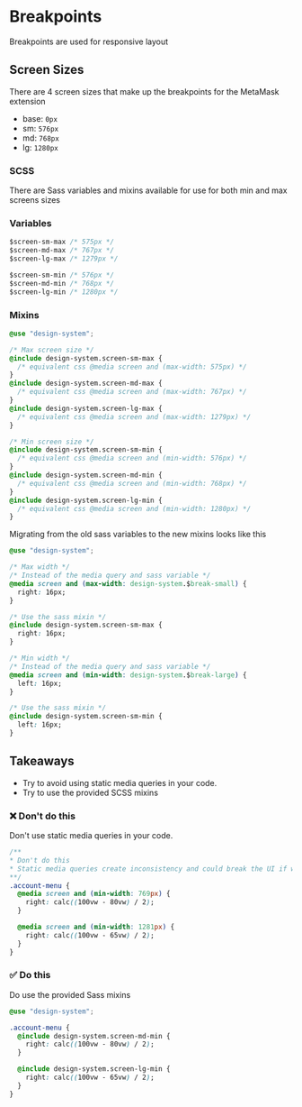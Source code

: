 
<Meta title="Foundations / Breakpoints" />

# Breakpoints

Breakpoints are used for responsive layout

## Screen Sizes

There are 4 screen sizes that make up the breakpoints for the MetaMask extension

- base: `0px`
- sm: `576px`
- md: `768px`
- lg: `1280px`

### SCSS

There are Sass variables and mixins available for use for both min and max screens sizes

### Variables

```css
$screen-sm-max /* 575px */
$screen-md-max /* 767px */
$screen-lg-max /* 1279px */

$screen-sm-min /* 576px */
$screen-md-min /* 768px */
$screen-lg-min /* 1280px */
```

### Mixins

```css
@use "design-system";

/* Max screen size */
@include design-system.screen-sm-max {
  /* equivalent css @media screen and (max-width: 575px) */
}
@include design-system.screen-md-max {
  /* equivalent css @media screen and (max-width: 767px) */
}
@include design-system.screen-lg-max {
  /* equivalent css @media screen and (max-width: 1279px) */
}

/* Min screen size */
@include design-system.screen-sm-min {
  /* equivalent css @media screen and (min-width: 576px) */
}
@include design-system.screen-md-min {
  /* equivalent css @media screen and (min-width: 768px) */
}
@include design-system.screen-lg-min {
  /* equivalent css @media screen and (min-width: 1280px) */
}
```

Migrating from the old sass variables to the new mixins looks like this

```css
@use "design-system";

/* Max width */
/* Instead of the media query and sass variable */
@media screen and (max-width: design-system.$break-small) {
  right: 16px;
}

/* Use the sass mixin */
@include design-system.screen-sm-max {
  right: 16px;
}

/* Min width */
/* Instead of the media query and sass variable */
@media screen and (min-width: design-system.$break-large) {
  left: 16px;
}

/* Use the sass mixin */
@include design-system.screen-sm-min {
  left: 16px;
}
```

## Takeaways

- Try to avoid using static media queries in your code.
- Try to use the provided SCSS mixins

### ❌ Don't do this

Don't use static media queries in your code.

```css
/**
* Don't do this
* Static media queries create inconsistency and could break the UI if we want to update them in future
**/
.account-menu {
  @media screen and (min-width: 769px) {
    right: calc((100vw - 80vw) / 2);
  }

  @media screen and (min-width: 1281px) {
    right: calc((100vw - 65vw) / 2);
  }
}
```

### ✅ Do this

Do use the provided Sass mixins

```css
@use "design-system";

.account-menu {
  @include design-system.screen-md-min {
    right: calc((100vw - 80vw) / 2);
  }

  @include design-system.screen-lg-min {
    right: calc((100vw - 65vw) / 2);
  }
}
```
